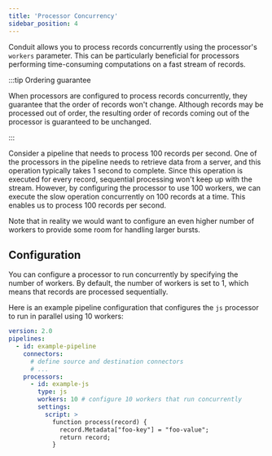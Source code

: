 ```yaml
---
title: 'Processor Concurrency'
sidebar_position: 4
---
```


Conduit allows you to process records concurrently using the processor's `workers`
parameter. This can be particularly beneficial for processors performing
time-consuming computations on a fast stream of records.

:::tip Ordering guarantee

When processors are configured to process records concurrently, they guarantee
that the order of records won't change. Although records may be processed out of
order, the resulting order of records coming out of the processor is guaranteed
to be unchanged.

:::

Consider a pipeline that needs to process 100 records per second. One of the
processors in the pipeline needs to retrieve data from a server, and this
operation typically takes 1 second to complete. Since this operation is executed
for every record, sequential processing won't keep up with the stream. However,
by configuring the processor to use 100 workers, we can execute the slow
operation concurrently on 100 records at a time. This enables us to process 100
records per second.

Note that in reality we would want to configure an even higher number of workers
to provide some room for handling larger bursts.

## Configuration

You can configure a processor to run concurrently by specifying the number of
workers. By default, the number of workers is set to 1, which means that records
are processed sequentially.

Here is an example pipeline configuration that configures the `js` processor to
run in parallel using 10 workers:

```yaml
version: 2.0
pipelines:
  - id: example-pipeline
    connectors:
      # define source and destination connectors
      # ...
    processors:
      - id: example-js
        type: js
        workers: 10 # configure 10 workers that run concurrently
        settings:
          script: >
            function process(record) {
              record.Metadata["foo-key"] = "foo-value";
              return record;
            }
```
